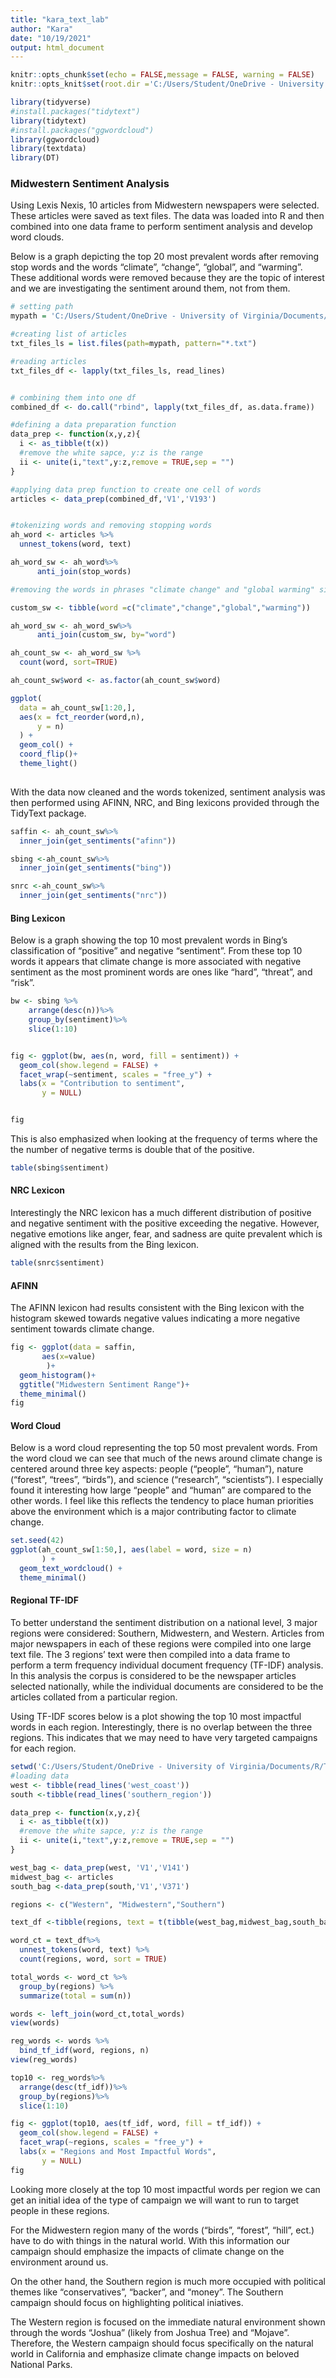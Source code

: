 ```yaml
---
title: "kara_text_lab"
author: "Kara"
date: "10/19/2021"
output: html_document
---
```


```r
knitr::opts_chunk$set(echo = FALSE,message = FALSE, warning = FALSE)
knitr::opts_knit$set(root.dir ='C:/Users/Student/OneDrive - University of Virginia/Documents/R/Text-Mining-Lab/MidWestArticles')
```

```r
library(tidyverse)
#install.packages("tidytext")
library(tidytext)
#install.packages("ggwordcloud")
library(ggwordcloud)
library(textdata)
library(DT)

```

### Midwestern Sentiment Analysis

Using Lexis Nexis, 10 articles from Midwestern newspapers were selected. These articles were saved as text files. The data was loaded into R and then combined into one data frame to perform sentiment analysis and develop word clouds.

Below is a graph depicting the top 20 most prevalent words after removing stop words and the words "climate", "change", "global", and "warming". These additional words were removed because they are the topic of interest and we are investigating the sentiment around them, not from them.

```r
# setting path 
mypath = 'C:/Users/Student/OneDrive - University of Virginia/Documents/R/Text-Mining-Lab/MidWestArticles'

#creating list of articles
txt_files_ls = list.files(path=mypath, pattern="*.txt") 

#reading articles 
txt_files_df <- lapply(txt_files_ls, read_lines)


# combining them into one df
combined_df <- do.call("rbind", lapply(txt_files_df, as.data.frame))

#defining a data preparation function
data_prep <- function(x,y,z){
  i <- as_tibble(t(x))
  #remove the white sapce, y:z is the range
  ii <- unite(i,"text",y:z,remove = TRUE,sep = "")
}

#applying data prep function to create one cell of words
articles <- data_prep(combined_df,'V1','V193')


#tokenizing words and removing stopping words
ah_word <- articles %>%
  unnest_tokens(word, text) 

ah_word_sw <- ah_word%>%
      anti_join(stop_words)

#removing the words in phrases "climate change" and "global warming" since it is the sentiment of these concepts that we want to analyze 

custom_sw <- tibble(word =c("climate","change","global","warming"))

ah_word_sw <- ah_word_sw%>%
      anti_join(custom_sw, by="word")

ah_count_sw <- ah_word_sw %>%
  count(word, sort=TRUE)

ah_count_sw$word <- as.factor(ah_count_sw$word)

ggplot(
  data = ah_count_sw[1:20,],
  aes(x = fct_reorder(word,n),
      y = n)
  ) + 
  geom_col() + 
  coord_flip()+
  theme_light()
  
```

With the data now cleaned and the words tokenized, sentiment analysis was then performed using AFINN, NRC, and Bing lexicons provided through the TidyText package.

```r
saffin <- ah_count_sw%>%
  inner_join(get_sentiments("afinn"))

sbing <-ah_count_sw%>%
  inner_join(get_sentiments("bing"))

snrc <-ah_count_sw%>%
  inner_join(get_sentiments("nrc"))

```
#### Bing Lexicon

Below is a graph showing the top 10 most prevalent words in Bing's classification of "positive" and negative "sentiment". From these top 10 words it appears that climate change is more associated with negative sentiment as the most prominent words are ones like "hard", "threat", and "risk". 

```r
bw <- sbing %>%
    arrange(desc(n))%>%
    group_by(sentiment)%>%
    slice(1:10)


fig <- ggplot(bw, aes(n, word, fill = sentiment)) +
  geom_col(show.legend = FALSE) +
  facet_wrap(~sentiment, scales = "free_y") +
  labs(x = "Contribution to sentiment",
       y = NULL)


fig
```

This is also emphasized when looking at the frequency of terms where the the number of negative terms is double that of the positive. 

```r
table(sbing$sentiment)
```

#### NRC Lexicon

Interestingly the NRC lexicon has a much different distribution of positive and negative sentiment with the positive exceeding the negative. However, negative emotions like anger, fear, and sadness are quite prevalent which is aligned with the results from the Bing lexicon.

```r
table(snrc$sentiment)
```

#### AFINN

The AFINN lexicon had results consistent with the Bing lexicon with the histogram skewed towards negative values indicating a more negative sentiment towards climate change.

```r
fig <- ggplot(data = saffin, 
       aes(x=value)
        )+
  geom_histogram()+
  ggtitle("Midwestern Sentiment Range")+
  theme_minimal()
fig
```

#### Word Cloud

Below is a word cloud representing the top 50 most prevalent words. From the word cloud we can see that much of the news around climate change is centered around three key aspects: people ("people", "human"), nature ("forest", "trees", "birds"), and science ("research", "scientists"). I especially found it interesting how large "people" and "human" are compared to the other words. I feel like this reflects the tendency to place human priorities above the environment which is a major contributing factor to climate change. 

```r
set.seed(42)
ggplot(ah_count_sw[1:50,], aes(label = word, size = n)
       ) +
  geom_text_wordcloud() +
  theme_minimal()
```

#### Regional TF-IDF

To better understand the sentiment distribution on a national level, 3 major regions were considered: Southern, Midwestern, and Western. Articles from major newspapers in each of these regions were compiled into one large text file. The 3 regions' text were then compiled into a data frame to perform a term frequency individual document frequency (TF-IDF) analysis. In this analysis the corpus is considered to be the newspaper articles selected nationally, while the individual documents are considered to be the articles collated from a particular region.

Using TF-IDF scores below is a plot showing the top 10 most impactful words in each region. Interestingly, there is no overlap between the three regions. This indicates that we may need to have very targeted campaigns for each region.

```r
setwd('C:/Users/Student/OneDrive - University of Virginia/Documents/R/Text-Mining-Lab/')
#loading data 
west <- tibble(read_lines('west_coast'))
south <-tibble(read_lines('southern_region'))

data_prep <- function(x,y,z){
  i <- as_tibble(t(x))
  #remove the white sapce, y:z is the range
  ii <- unite(i,"text",y:z,remove = TRUE,sep = "")
}

west_bag <- data_prep(west, 'V1','V141')
midwest_bag <- articles
south_bag <-data_prep(south,'V1','V371')

regions <- c("Western", "Midwestern","Southern")

text_df <-tibble(regions, text = t(tibble(west_bag,midwest_bag,south_bag,.name_repair="universal")))

word_ct = text_df%>%
  unnest_tokens(word, text) %>%
  count(regions, word, sort = TRUE)

total_words <- word_ct %>% 
  group_by(regions) %>% 
  summarize(total = sum(n))

words <- left_join(word_ct,total_words)
view(words)

reg_words <- words %>%
  bind_tf_idf(word, regions, n)
view(reg_words)

top10 <- reg_words%>%
  arrange(desc(tf_idf))%>%
  group_by(regions)%>%
  slice(1:10)

fig <- ggplot(top10, aes(tf_idf, word, fill = tf_idf)) +
  geom_col(show.legend = FALSE) +
  facet_wrap(~regions, scales = "free_y") +
  labs(x = "Regions and Most Impactful Words",
       y = NULL)
fig
```

Looking more closely at the top 10 most impactful words per region we can get an initial idea of the type of campaign we will want to run to target people in these regions.

For the Midwestern region many of the words ("birds", "forest", "hill", ect.) have to do with things in the natural world. With this information our campaign should emphasize the impacts of climate change on the environment around us.

On the other hand, the Southern region is much more occupied with political themes like "conservatives", "backer", and "money". The Southern campaign should focus on highlighting political iniatives.

The Western region is focused on the immediate natural environment shown through the words "Joshua" (likely from Joshua Tree) and "Mojave". Therefore, the Western campaign should focus specifically on the natural world in California and emphasize climate change impacts on beloved National Parks. 



